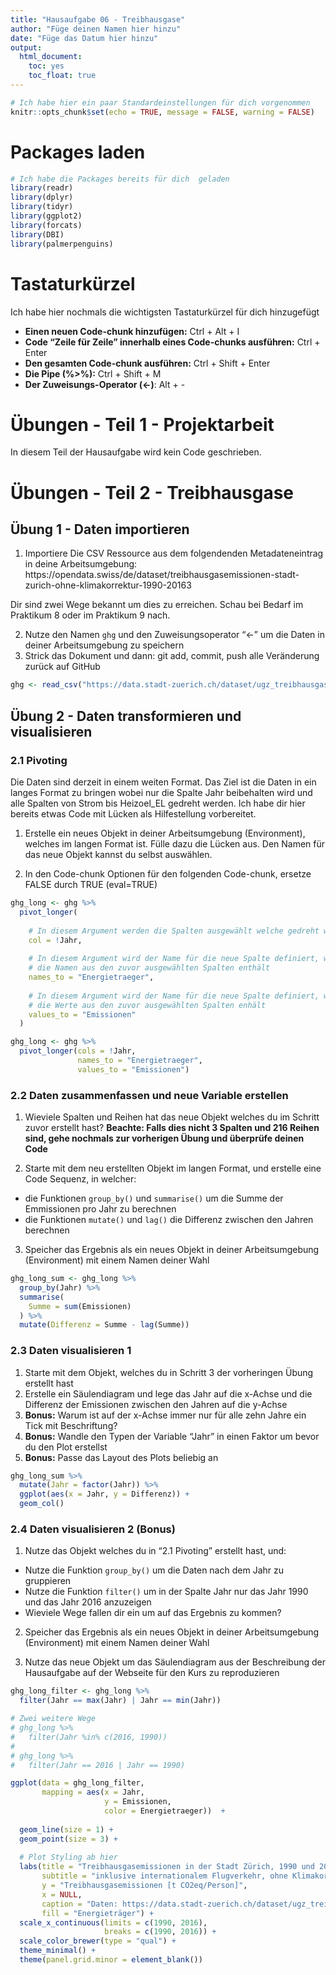 ```yaml
---
title: "Hausaufgabe 06 - Treibhausgase"
author: "Füge deinen Namen hier hinzu"
date: "Füge das Datum hier hinzu"
output: 
  html_document: 
    toc: yes
    toc_float: true
---
```


```r
# Ich habe hier ein paar Standardeinstellungen für dich vorgenommen
knitr::opts_chunk$set(echo = TRUE, message = FALSE, warning = FALSE)
```

# Packages laden

```r

# Ich habe die Packages bereits für dich  geladen
library(readr)
library(dplyr)
library(tidyr)
library(ggplot2)
library(forcats)
library(DBI)
library(palmerpenguins)

```

# Tastaturkürzel

Ich habe hier nochmals die wichtigsten Tastaturkürzel für dich hinzugefügt

- **Einen neuen Code-chunk hinzufügen:** Ctrl + Alt + I
- **Code "Zeile für Zeile" innerhalb eines Code-chunks ausführen:** Ctrl + Enter
- **Den gesamten Code-chunk ausführen:** Ctrl + Shift + Enter
- **Die Pipe (%>%):** Ctrl + Shift + M
- **Der Zuweisungs-Operator (<-)**: Alt + -

# Übungen - Teil 1 - Projektarbeit

In diesem Teil der Hausaufgabe wird kein Code geschrieben.

# Übungen - Teil 2 - Treibhausgase 

## Übung 1 - Daten importieren

1. Importiere Die CSV Ressource aus dem folgendenden Metadateneintrag in deine Arbeitsumgebung: https://opendata.swiss/de/dataset/treibhausgasemissionen-stadt-zurich-ohne-klimakorrektur-1990-20163

Dir sind zwei Wege bekannt um dies zu erreichen. Schau bei Bedarf im Praktikum 8 oder im Praktikum 9 nach. 

2. Nutze den Namen `ghg` und den Zuweisungsoperator "<-" um die Daten in deiner Arbeitsumgebung zu speichern
3. Strick das Dokument und dann: git add, commit, push alle Veränderung zurück auf GitHub

```r
ghg <- read_csv("https://data.stadt-zuerich.ch/dataset/ugz_treibhausgasbilanz/download/ugz_treibhausgasbilanz.csv")
```

## Übung 2 - Daten transformieren und visualisieren

### 2.1 Pivoting

Die Daten sind derzeit in einem weiten Format. Das Ziel ist die Daten in ein langes Format zu bringen wobei nur die Spalte Jahr beibehalten wird und alle Spalten von Strom bis Heizoel_EL gedreht werden. Ich habe dir hier bereits etwas Code mit Lücken als Hilfestellung vorbereitet.

1. Erstelle ein neues Objekt in deiner Arbeitsumgebung (Environment), welches im langen Format ist. Fülle dazu die Lücken aus. Den Namen für das neue Objekt kannst du selbst auswählen.

2. In den Code-chunk Optionen für den folgenden Code-chunk, ersetze FALSE durch TRUE (eval=TRUE)

```r

ghg_long <- ghg %>% 
  pivot_longer(
    
    # In diesem Argument werden die Spalten ausgewählt welche gedreht werden
    col = !Jahr,            
    
    # In diesem Argument wird der Name für die neue Spalte definiert, welche
    # die Namen aus den zuvor ausgewählten Spalten enthält
    names_to = "Energietraeger", 
    
    # In diesem Argument wird der Name für die neue Spalte definiert, welche
    # die Werte aus den zuvor ausgewählten Spalten enhält
    values_to = "Emissionen"
  )

```


```r
ghg_long <- ghg %>% 
  pivot_longer(cols = !Jahr,
               names_to = "Energietraeger",
               values_to = "Emissionen")
```

### 2.2 Daten zusammenfassen und neue Variable erstellen

1. Wieviele Spalten und Reihen hat das neue Objekt welches du im Schritt zuvor erstellt hast? **Beachte: Falls dies nicht 3 Spalten und 216 Reihen sind, gehe nochmals zur vorherigen Übung und überprüfe deinen Code**

2. Starte mit dem neu erstellten Objekt im langen Format, und erstelle eine Code Sequenz, in welcher:

- die Funktionen `group_by()` und `summarise()` um die Summe der Emmissionen pro Jahr zu berechnen
- die Funktionen `mutate()` und `lag()` die Differenz zwischen den Jahren berechnen

3. Speicher das Ergebnis als ein neues Objekt in deiner Arbeitsumgebung (Environment) mit einem Namen deiner Wahl

```r

ghg_long_sum <- ghg_long %>% 
  group_by(Jahr) %>% 
  summarise(
    Summe = sum(Emissionen)
  ) %>% 
  mutate(Differenz = Summe - lag(Summe))

```

### 2.3 Daten visualisieren 1

1. Starte mit dem Objekt, welches du in Schritt 3 der vorheringen Übung erstellt hast
2. Erstelle ein Säulendiagram und lege das Jahr auf die x-Achse und die Differenz der Emissionen zwischen den Jahren auf die y-Achse
3. **Bonus:** Warum ist auf der x-Achse immer nur für alle zehn Jahre ein Tick mit Beschriftung?  
4. **Bonus:** Wandle den Typen der Variable "Jahr" in einen Faktor um bevor du den Plot erstellst
5. **Bonus:** Passe das Layout des Plots beliebig an

```r

ghg_long_sum %>% 
  mutate(Jahr = factor(Jahr)) %>% 
  ggplot(aes(x = Jahr, y = Differenz)) +
  geom_col()
```


### 2.4 Daten visualisieren 2 (Bonus)

1. Nutze das Objekt welches du in "2.1 Pivoting" erstellt hast, und:

- Nutze die Funktion `group_by()` um die Daten nach dem Jahr zu gruppieren
- Nutze die Funktion `filter()` um in der Spalte Jahr nur das Jahr 1990 und das Jahr 2016 anzuzeigen
- Wieviele Wege fallen dir ein um auf das Ergebnis zu kommen?

2. Speicher das Ergebnis als ein neues Objekt in deiner Arbeitsumgebung (Environment) mit einem Namen deiner Wahl

3. Nutze das neue Objekt um das Säulendiagram aus der Beschreibung der Hausaufgabe auf der Webseite für den Kurs zu reproduzieren 


```r

ghg_long_filter <- ghg_long %>% 
  filter(Jahr == max(Jahr) | Jahr == min(Jahr))

# Zwei weitere Wege
# ghg_long %>% 
#   filter(Jahr %in% c(2016, 1990))  
# 
# ghg_long %>% 
#   filter(Jahr == 2016 | Jahr == 1990)

```

```r
ggplot(data = ghg_long_filter,                            
       mapping = aes(x = Jahr,                    
                     y = Emissionen,                  
                     color = Energietraeger))  +   
  
  geom_line(size = 1) + 
  geom_point(size = 3) + 
  
  # Plot Styling ab hier  
  labs(title = "Treibhausgasemissionen in der Stadt Zürich, 1990 und 2016",
       subtitle = "inklusive internationalem Flugverkehr, ohne Klimakorrektur",
       y = "Treibhausgasemissionen [t CO2eq/Person]",
       x = NULL,
       caption = "Daten: https://data.stadt-zuerich.ch/dataset/ugz_treibhausgasbilanz",
       fill = "Energieträger") +
  scale_x_continuous(limits = c(1990, 2016), 
                     breaks = c(1990, 2016)) +
  scale_color_brewer(type = "qual") +
  theme_minimal() +
  theme(panel.grid.minor = element_blank())

```

